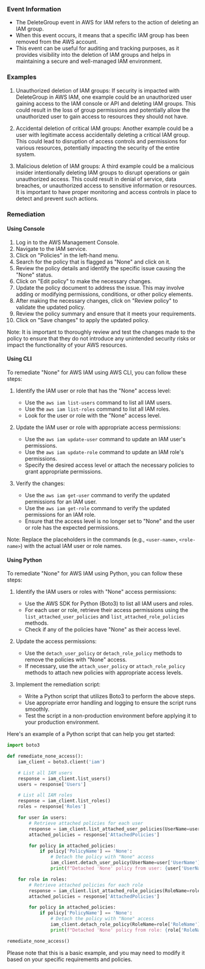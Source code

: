 
### Event Information

- The DeleteGroup event in AWS for IAM refers to the action of deleting an IAM group.
- When this event occurs, it means that a specific IAM group has been removed from the AWS account.
- This event can be useful for auditing and tracking purposes, as it provides visibility into the deletion of IAM groups and helps in maintaining a secure and well-managed IAM environment.


### Examples

1. Unauthorized deletion of IAM groups: If security is impacted with DeleteGroup in AWS IAM, one example could be an unauthorized user gaining access to the IAM console or API and deleting IAM groups. This could result in the loss of group permissions and potentially allow the unauthorized user to gain access to resources they should not have.

2. Accidental deletion of critical IAM groups: Another example could be a user with legitimate access accidentally deleting a critical IAM group. This could lead to disruption of access controls and permissions for various resources, potentially impacting the security of the entire system.

3. Malicious deletion of IAM groups: A third example could be a malicious insider intentionally deleting IAM groups to disrupt operations or gain unauthorized access. This could result in denial of service, data breaches, or unauthorized access to sensitive information or resources. It is important to have proper monitoring and access controls in place to detect and prevent such actions.

### Remediation

#### Using Console

1. Log in to the AWS Management Console.
2. Navigate to the IAM service.
3. Click on "Policies" in the left-hand menu.
4. Search for the policy that is flagged as "None" and click on it.
5. Review the policy details and identify the specific issue causing the "None" status.
6. Click on "Edit policy" to make the necessary changes.
7. Update the policy document to address the issue. This may involve adding or modifying permissions, conditions, or other policy elements.
8. After making the necessary changes, click on "Review policy" to validate the updated policy.
9. Review the policy summary and ensure that it meets your requirements.
10. Click on "Save changes" to apply the updated policy.

Note: It is important to thoroughly review and test the changes made to the policy to ensure that they do not introduce any unintended security risks or impact the functionality of your AWS resources.

#### Using CLI

To remediate "None" for AWS IAM using AWS CLI, you can follow these steps:

1. Identify the IAM user or role that has the "None" access level:
   - Use the `aws iam list-users` command to list all IAM users.
   - Use the `aws iam list-roles` command to list all IAM roles.
   - Look for the user or role with the "None" access level.

2. Update the IAM user or role with appropriate access permissions:
   - Use the `aws iam update-user` command to update an IAM user's permissions.
   - Use the `aws iam update-role` command to update an IAM role's permissions.
   - Specify the desired access level or attach the necessary policies to grant appropriate permissions.

3. Verify the changes:
   - Use the `aws iam get-user` command to verify the updated permissions for an IAM user.
   - Use the `aws iam get-role` command to verify the updated permissions for an IAM role.
   - Ensure that the access level is no longer set to "None" and the user or role has the expected permissions.

Note: Replace the placeholders in the commands (e.g., `<user-name>`, `<role-name>`) with the actual IAM user or role names.

#### Using Python

To remediate "None" for AWS IAM using Python, you can follow these steps:

1. Identify the IAM users or roles with "None" access permissions:
   - Use the AWS SDK for Python (Boto3) to list all IAM users and roles.
   - For each user or role, retrieve their access permissions using the `list_attached_user_policies` and `list_attached_role_policies` methods.
   - Check if any of the policies have "None" as their access level.

2. Update the access permissions:
   - Use the `detach_user_policy` or `detach_role_policy` methods to remove the policies with "None" access.
   - If necessary, use the `attach_user_policy` or `attach_role_policy` methods to attach new policies with appropriate access levels.

3. Implement the remediation script:
   - Write a Python script that utilizes Boto3 to perform the above steps.
   - Use appropriate error handling and logging to ensure the script runs smoothly.
   - Test the script in a non-production environment before applying it to your production environment.

Here's an example of a Python script that can help you get started:

```python
import boto3

def remediate_none_access():
    iam_client = boto3.client('iam')

    # List all IAM users
    response = iam_client.list_users()
    users = response['Users']

    # List all IAM roles
    response = iam_client.list_roles()
    roles = response['Roles']

    for user in users:
        # Retrieve attached policies for each user
        response = iam_client.list_attached_user_policies(UserName=user['UserName'])
        attached_policies = response['AttachedPolicies']

        for policy in attached_policies:
            if policy['PolicyName'] == 'None':
                # Detach the policy with "None" access
                iam_client.detach_user_policy(UserName=user['UserName'], PolicyArn=policy['PolicyArn'])
                print(f"Detached 'None' policy from user: {user['UserName']}")

    for role in roles:
        # Retrieve attached policies for each role
        response = iam_client.list_attached_role_policies(RoleName=role['RoleName'])
        attached_policies = response['AttachedPolicies']

        for policy in attached_policies:
            if policy['PolicyName'] == 'None':
                # Detach the policy with "None" access
                iam_client.detach_role_policy(RoleName=role['RoleName'], PolicyArn=policy['PolicyArn'])
                print(f"Detached 'None' policy from role: {role['RoleName']}")

remediate_none_access()
```

Please note that this is a basic example, and you may need to modify it based on your specific requirements and policies.

